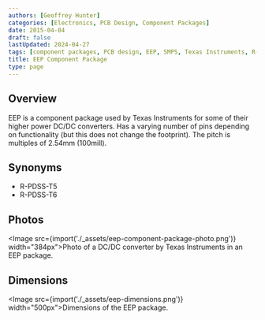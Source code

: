```yaml
---
authors: [Geoffrey Hunter]
categories: [Electronics, PCB Design, Component Packages]
date: 2015-04-04
draft: false
lastUpdated: 2024-04-27
tags: [component packages, PCB design, EEP, SMPS, Texas Instruments, R-PDSS-T5, R-PDSS-T6]
title: EEP Component Package
type: page
---
```



## Overview

EEP is a component package used by Texas Instruments for some of their higher power DC/DC converters. Has a varying number of pins depending on functionality (but this does not change the footprint). The pitch is multiples of 2.54mm (100mill).

## Synonyms

* R-PDSS-T5
* R-PDSS-T6

## Photos

<Image src={import('./_assets/eep-component-package-photo.png')} width="384px">Photo of a DC/DC converter by Texas Instruments in an EEP package.</Image>

## Dimensions

<Image src={import('./_assets/eep-dimensions.png')} width="500px">Dimensions of the EEP package.</Image>
